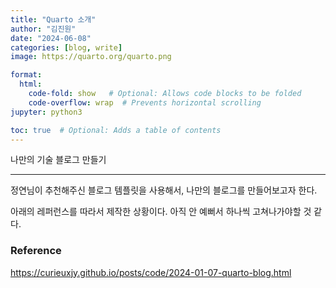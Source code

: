```yaml
---
title: "Quarto 소개"
author: "김진원"
date: "2024-06-08"
categories: [blog, write]
image: https://quarto.org/quarto.png

format: 
  html:
    code-fold: show   # Optional: Allows code blocks to be folded
    code-overflow: wrap  # Prevents horizontal scrolling
jupyter: python3

toc: true  # Optional: Adds a table of contents
---
```


나만의 기술 블로그 만들기

---

정연님이 추천해주신 블로그 템플릿을 사용해서, 나만의 블로그를 만들어보고자 한다.

아래의 레퍼런스를 따라서 제작한 상황이다.
아직 안 예뻐서 하나씩 고쳐나가야할 것 같다.


### Reference

[https://curieuxjy.github.io/posts/code/2024-01-07-quarto-blog.html](https://curieuxjy.github.io/posts/code/2024-01-07-quarto-blog.html)